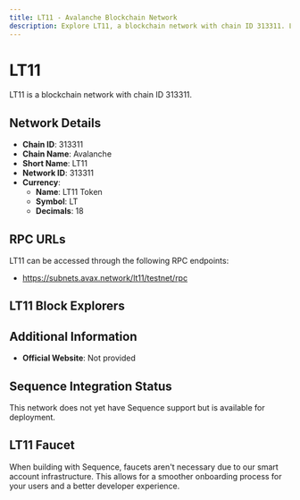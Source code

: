 ```yaml
--- 
title: LT11 - Avalanche Blockchain Network
description: Explore LT11, a blockchain network with chain ID 313311. Learn about its native currency, LT11 Token, and how to interact with the network.
---
```


# LT11

LT11 is a blockchain network with chain ID 313311.

## Network Details

- **Chain ID**: 313311
- **Chain Name**: Avalanche
- **Short Name**: LT11
- **Network ID**: 313311
- **Currency**: 
  - **Name**: LT11 Token
  - **Symbol**: LT
  - **Decimals**: 18

## RPC URLs

LT11 can be accessed through the following RPC endpoints:

- https://subnets.avax.network/lt11/testnet/rpc

## LT11 Block Explorers



## Additional Information

- **Official Website**: Not provided

## Sequence Integration Status

This network does not yet have Sequence support but is available for deployment.

## LT11 Faucet

When building with Sequence, faucets aren't necessary due to our smart account infrastructure. This allows for a smoother onboarding process for your users and a better developer experience.
